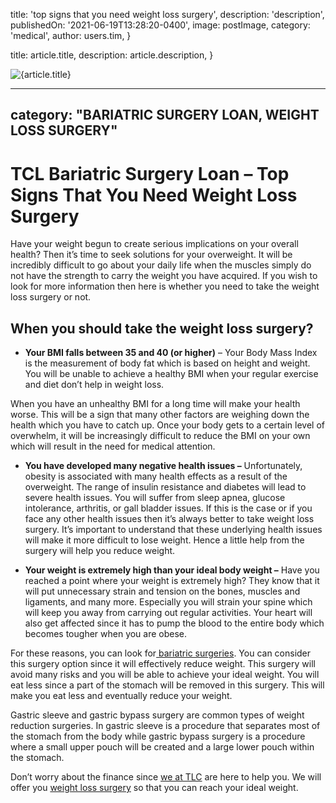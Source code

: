 
  title: 'top signs that you need weight loss surgery',
  description: 'description',
  publishedOn: '2021-06-19T13:28:20-0400',
  image: postImage,
  category: 'medical',
  author: users.tim,
}

  title: article.title,
  description: article.description,
}


<Image src={postImage} alt={article.title} />

---
category: "BARIATRIC SURGERY LOAN, WEIGHT LOSS SURGERY"
---

# TCL Bariatric Surgery Loan – Top Signs That You Need Weight Loss Surgery

Have your weight begun to create serious implications on your overall health? Then it’s time to seek solutions for your overweight. It will be incredibly difficult to go about your daily life when the muscles simply do not have the strength to carry the weight you have acquired. If you wish to look for more information then here is whether you need to take the weight loss surgery or not.

## When you should take the weight loss surgery?

- **Your BMI falls between 35 and 40 (or higher)** – Your Body Mass Index is the measurement of body fat which is based on height and weight. You will be unable to achieve a healthy BMI when your regular exercise and diet don’t help in weight loss.

When you have an unhealthy BMI for a long time will make your health worse. This will be a sign that many other factors are weighing down the health which you have to catch up. Once your body gets to a certain level of overwhelm, it will be increasingly difficult to reduce the BMI on your own which will result in the need for medical attention.

- **You have developed many negative health issues –** Unfortunately, obesity is associated with many health effects as a result of the overweight. The range of insulin resistance and diabetes will lead to severe health issues. You will suffer from sleep apnea, glucose intolerance, arthritis, or gall bladder issues. If this is the case or if you face any other health issues then it’s always better to take weight loss surgery. It’s important to understand that these underlying health issues will make it more difficult to lose weight. Hence a little help from the surgery will help you reduce weight.

- **Your weight is extremely high than your ideal body weight –** Have you reached a point where your weight is extremely high? They know that it will put unnecessary strain and tension on the bones, muscles and ligaments, and many more. Especially you will strain your spine which will keep you away from carrying out regular activities. Your heart will also get affected since it has to pump the blood to the entire body which becomes tougher when you are obese.

For these reasons, you can look for[ bariatric surgeries](https://medical.tlc.com.au/bariatric-surgery/). You can consider this surgery option since it will effectively reduce weight. This surgery will avoid many risks and you will be able to achieve your ideal weight. You will eat less since a part of the stomach will be removed in this surgery. This will make you eat less and eventually reduce your weight.

Gastric sleeve and gastric bypass surgery are common types of weight reduction surgeries. In gastric sleeve is a procedure that separates most of the stomach from the body while gastric bypass surgery is a procedure where a small upper pouch will be created and a large lower pouch within the stomach.

Don’t worry about the finance since [we at TLC](https://tlc.com.au/) are here to help you. We will offer you [weight loss surgery](https://tlc.com.au/take-the-weight-loss-surgery-to-change-your-life/) so that you can reach your ideal weight.
